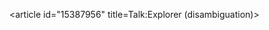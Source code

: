 <article id="15387956" title=Talk:Explorer (disambiguation)>
	<talkpage id="15387956" title="Talk:Explorer (disambiguation)">
{{DisambigProject}}
	</talkpage>
</article>